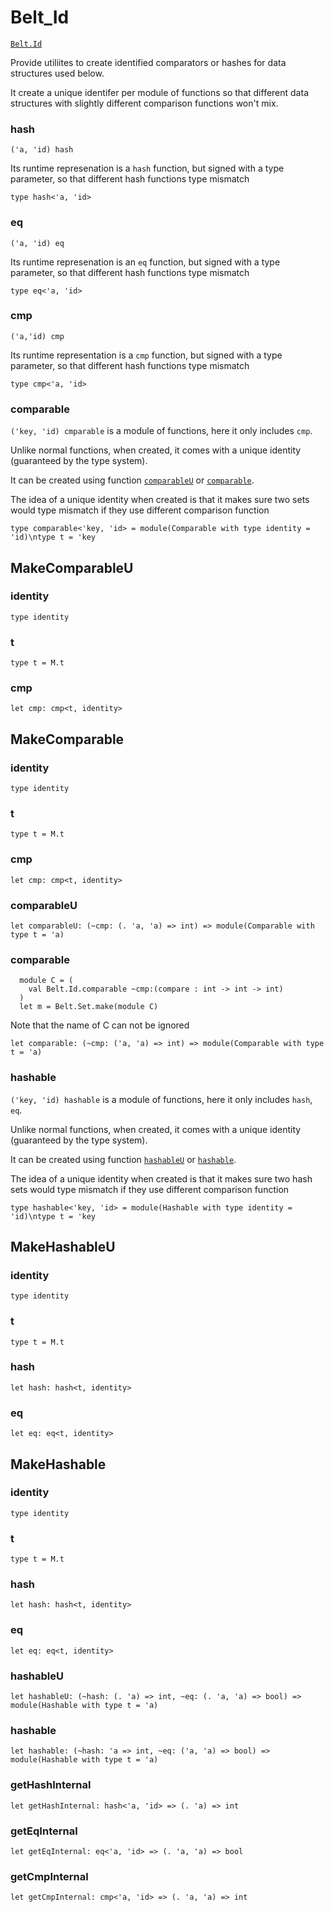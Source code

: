 # Belt_Id

[`Belt.Id`]()

  Provide utiliites to create identified comparators or hashes for
  data structures used below.

  It create a unique identifer per module of functions so that different data structures with slightly different
  comparison functions won't mix.

### hash
`('a, 'id) hash`

  Its runtime represenation is a `hash` function, but signed with a
  type parameter, so that different hash functions type mismatch

```res sig
type hash<'a, 'id>
```

### eq
`('a, 'id) eq`

  Its runtime represenation is an `eq` function, but signed with a
  type parameter, so that different hash functions type mismatch

```res sig
type eq<'a, 'id>
```

### cmp
`('a,'id) cmp`

  Its runtime representation is a `cmp` function, but signed with a
  type parameter, so that different hash functions type mismatch

```res sig
type cmp<'a, 'id>
```

### comparable
`('key, 'id) cmparable` is a module of functions, here it only includes `cmp`.

  Unlike normal functions, when created, it comes with a unique identity (guaranteed
  by the type system).

  It can be created using function [`comparableU`]() or [`comparable`]().

  The idea of a unique identity when created is that it makes sure two sets would type
  mismatch if they use different comparison function

```res sig
type comparable<'key, 'id> = module(Comparable with type identity = 'id)\ntype t = 'key
```

## MakeComparableU



### identity


```res sig
type identity
```
### t


```res sig
type t = M.t
```
### cmp


```res sig
let cmp: cmp<t, identity>
```

## MakeComparable



### identity


```res sig
type identity
```
### t


```res sig
type t = M.t
```
### cmp


```res sig
let cmp: cmp<t, identity>
```

### comparableU


```res sig
let comparableU: (~cmp: (. 'a, 'a) => int) => module(Comparable with type t = 'a)
```

### comparable
```
  module C = (
    val Belt.Id.comparable ~cmp:(compare : int -> int -> int)
  )
  let m = Belt.Set.make(module C)
  ```

  Note that the name of C can not be ignored

```res sig
let comparable: (~cmp: ('a, 'a) => int) => module(Comparable with type t = 'a)
```

### hashable
`('key, 'id) hashable` is a module of functions, here it only includes `hash`, `eq`.

  Unlike normal functions, when created, it comes with a unique identity (guaranteed
  by the type system).

  It can be created using function [`hashableU`]() or [`hashable`]().

  The idea of a unique identity when created is that it makes sure two hash sets would type
  mismatch if they use different comparison function

```res sig
type hashable<'key, 'id> = module(Hashable with type identity = 'id)\ntype t = 'key
```

## MakeHashableU



### identity


```res sig
type identity
```
### t


```res sig
type t = M.t
```
### hash


```res sig
let hash: hash<t, identity>
```
### eq


```res sig
let eq: eq<t, identity>
```

## MakeHashable



### identity


```res sig
type identity
```
### t


```res sig
type t = M.t
```
### hash


```res sig
let hash: hash<t, identity>
```
### eq


```res sig
let eq: eq<t, identity>
```

### hashableU


```res sig
let hashableU: (~hash: (. 'a) => int, ~eq: (. 'a, 'a) => bool) => module(Hashable with type t = 'a)
```

### hashable


```res sig
let hashable: (~hash: 'a => int, ~eq: ('a, 'a) => bool) => module(Hashable with type t = 'a)
```

### getHashInternal


```res sig
let getHashInternal: hash<'a, 'id> => (. 'a) => int
```

### getEqInternal


```res sig
let getEqInternal: eq<'a, 'id> => (. 'a, 'a) => bool
```

### getCmpInternal


```res sig
let getCmpInternal: cmp<'a, 'id> => (. 'a, 'a) => int
```
